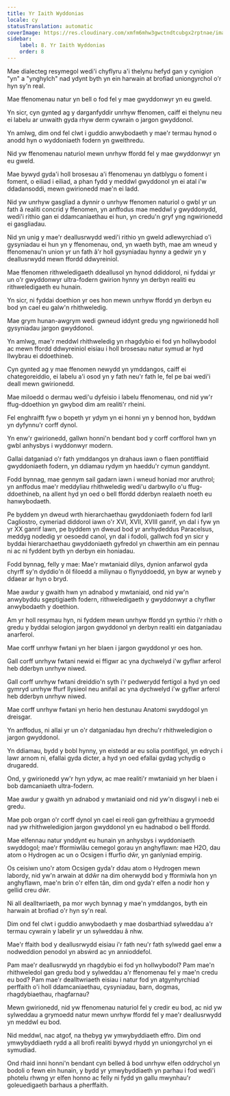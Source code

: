 ```yaml
---
title: Yr Iaith Wyddonias
locale: cy
statusTranslation: automatic
coverImage: https://res.cloudinary.com/xmfm6mhw3gwctndtcubgx2rptnae/image/upload/v1741354419/small_cover_la_gran_rebelion_28716e29d2.webp
sidebar:
    label: 8. Yr Iaith Wyddonias
    order: 8
---
```

Mae dialecteg resymegol wedi'i chyflyru a'i thelynu hefyd gan y cynigion "yn" a "ynghylch" nad ydynt byth yn ein harwain at brofiad uniongyrchol o'r hyn sy'n real.

Mae ffenomenau natur yn bell o fod fel y mae gwyddonwyr yn eu gweld.

Yn sicr, cyn gynted ag y darganfyddir unrhyw ffenomen, caiff ei thelynu neu ei labelu ar unwaith gyda rhyw derm cywrain o jargon gwyddonol.

Yn amlwg, dim ond fel clwt i guddio anwybodaeth y mae'r termau hynod o anodd hyn o wyddoniaeth fodern yn gweithredu.

Nid yw ffenomenau naturiol mewn unrhyw ffordd fel y mae gwyddonwyr yn eu gweld.

Mae bywyd gyda'i holl brosesau a'i ffenomenau yn datblygu o foment i foment, o eiliad i eiliad, a phan fydd y meddwl gwyddonol yn ei atal i'w ddadansoddi, mewn gwirionedd mae'n ei ladd.

Nid yw unrhyw gasgliad a dynnir o unrhyw ffenomen naturiol o gwbl yr un fath â realiti concrid y ffenomen, yn anffodus mae meddwl y gwyddonydd, wedi'i rithio gan ei ddamcaniaethau ei hun, yn credu'n gryf yng ngwirionedd ei gasgliadau.

Nid yn unig y mae'r deallusrwydd wedi'i rithio yn gweld adlewyrchiad o'i gysyniadau ei hun yn y ffenomenau, ond, yn waeth byth, mae am wneud y ffenomenau'n union yr un fath â'r holl gysyniadau hynny a gedwir yn y deallusrwydd mewn ffordd ddwyreiniol.

Mae ffenomen rithweledigaeth ddeallusol yn hynod ddiddorol, ni fyddai yr un o'r gwyddonwyr ultra-fodern gwirion hynny yn derbyn realiti eu rithweledigaeth eu hunain.

Yn sicr, ni fyddai doethion yr oes hon mewn unrhyw ffordd yn derbyn eu bod yn cael eu galw'n rhithweledig.

Mae grym hunan-awgrym wedi gwneud iddynt gredu yng ngwirionedd holl gysyniadau jargon gwyddonol.

Yn amlwg, mae'r meddwl rhithweledig yn rhagdybio ei fod yn hollwybodol ac mewn ffordd ddwyreiniol eisiau i holl brosesau natur symud ar hyd llwybrau ei ddoethineb.

Cyn gynted ag y mae ffenomen newydd yn ymddangos, caiff ei chategoreiddio, ei labelu a'i osod yn y fath neu'r fath le, fel pe bai wedi'i deall mewn gwirionedd.

Mae miloedd o dermau wedi'u dyfeisio i labelu ffenomenau, ond nid yw'r ffug-ddoethion yn gwybod dim am realiti'r rheini.

Fel enghraifft fyw o bopeth yr ydym yn ei honni yn y bennod hon, byddwn yn dyfynnu'r corff dynol.

Yn enw'r gwirionedd, gallwn honni'n bendant bod y corff corfforol hwn yn gwbl anhysbys i wyddonwyr modern.

Gallai datganiad o'r fath ymddangos yn drahaus iawn o flaen pontiffiaid gwyddoniaeth fodern, yn ddiamau rydym yn haeddu'r cymun ganddynt.

Fodd bynnag, mae gennym sail gadarn iawn i wneud honiad mor aruthrol; yn anffodus mae'r meddyliau rhithweledig wedi'u darbwyllo o'u ffug-ddoethineb, na allent hyd yn oed o bell ffordd dderbyn realaeth noeth eu hanwybodaeth.

Pe byddem yn dweud wrth hierarchaethau gwyddoniaeth fodern fod Iarll Cagliostro, cymeriad diddorol iawn o'r XVI, XVII, XVIII ganrif, yn dal i fyw yn yr XX ganrif lawn, pe byddem yn dweud bod yr anrhydeddus Paracelsus, meddyg nodedig yr oesoedd canol, yn dal i fodoli, gallwch fod yn sicr y byddai hierarchaethau gwyddoniaeth gyfredol yn chwerthin am ein pennau ni ac ni fyddent byth yn derbyn ein honiadau.

Fodd bynnag, felly y mae: Mae'r mwtaniaid dilys, dynion anfarwol gyda chyrff sy'n dyddio'n ôl filoedd a miliynau o flynyddoedd, yn byw ar wyneb y ddaear ar hyn o bryd.

Mae awdur y gwaith hwn yn adnabod y mwtaniaid, ond nid yw'n anwybyddu sgeptigiaeth fodern, rithweledigaeth y gwyddonwyr a chyflwr anwybodaeth y doethion.

Am yr holl resymau hyn, ni fyddem mewn unrhyw ffordd yn syrthio i'r rhith o gredu y byddai selogion jargon gwyddonol yn derbyn realiti ein datganiadau anarferol.

Mae corff unrhyw fwtani yn her blaen i jargon gwyddonol yr oes hon.

Gall corff unrhyw fwtani newid ei ffigwr ac yna dychwelyd i'w gyflwr arferol heb dderbyn unrhyw niwed.

Gall corff unrhyw fwtani dreiddio'n syth i'r pedwerydd fertigol a hyd yn oed gymryd unrhyw ffurf llysieol neu anifail ac yna dychwelyd i'w gyflwr arferol heb dderbyn unrhyw niwed.

Mae corff unrhyw fwtani yn herio hen destunau Anatomi swyddogol yn dreisgar.

Yn anffodus, ni allai yr un o'r datganiadau hyn drechu'r rhithweledigion o jargon gwyddonol.

Yn ddiamau, bydd y bobl hynny, yn eistedd ar eu solia pontifigol, yn edrych i lawr arnom ni, efallai gyda dicter, a hyd yn oed efallai gydag ychydig o drugaredd.

Ond, y gwirionedd yw'r hyn ydyw, ac mae realiti'r mwtaniaid yn her blaen i bob damcaniaeth ultra-fodern.

Mae awdur y gwaith yn adnabod y mwtaniaid ond nid yw'n disgwyl i neb ei gredu.

Mae pob organ o'r corff dynol yn cael ei reoli gan gyfreithiau a grymoedd nad yw rhithweledigion jargon gwyddonol yn eu hadnabod o bell ffordd.

Mae elfennau natur ynddynt eu hunain yn anhysbys i wyddoniaeth swyddogol; mae'r fformiwlâu cemegol gorau yn anghyflawn: mae H2O, dau atom o Hydrogen ac un o Ocsigen i ffurfio dŵr, yn ganlyniad empirig.

Os ceisiwn uno'r atom Ocsigen gyda'r ddau atom o Hydrogen mewn labordy, nid yw'n arwain at ddŵr na dim oherwydd bod y fformiwla hon yn anghyflawn, mae'n brin o'r elfen tân, dim ond gyda'r elfen a nodir hon y gellid creu dŵr.

Ni all dealltwriaeth, pa mor wych bynnag y mae'n ymddangos, byth ein harwain at brofiad o'r hyn sy'n real.

Dim ond fel clwt i guddio anwybodaeth y mae dosbarthiad sylweddau a'r termau cywrain y labelir yr un sylweddau â nhw.

Mae'r ffaith bod y deallusrwydd eisiau i'r fath neu'r fath sylwedd gael enw a nodweddion penodol yn absẃrd ac yn annioddefol.

Pam mae'r deallusrwydd yn rhagdybio ei fod yn hollwybodol? Pam mae'n rhithweledol gan gredu bod y sylweddau a'r ffenomenau fel y mae'n credu eu bod? Pam mae'r dealltwriaeth eisiau i natur fod yn atgynhyrchiad perffaith o'i holl ddamcaniaethau, cysyniadau, barn, dogmas, rhagdybiaethau, rhagfarnau?

Mewn gwirionedd, nid yw ffenomenau naturiol fel y credir eu bod, ac nid yw sylweddau a grymoedd natur mewn unrhyw ffordd fel y mae'r deallusrwydd yn meddwl eu bod.

Nid meddwl, nac atgof, na thebyg yw ymwybyddiaeth effro. Dim ond ymwybyddiaeth rydd a all brofi realiti bywyd rhydd yn uniongyrchol yn ei symudiad.

Ond rhaid inni honni'n bendant cyn belled â bod unrhyw elfen oddrychol yn bodoli o fewn ein hunain, y bydd yr ymwybyddiaeth yn parhau i fod wedi'i photelu rhwng yr elfen honno ac felly ni fydd yn gallu mwynhau'r goleuedigaeth barhaus a pherffaith.

